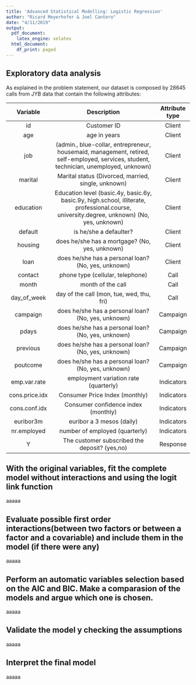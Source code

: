 ```yaml
---
title: 'Advanced Statistical Modelling: Logistic Regression'
author: "Ricard Meyerhofer & Joel Cantero"
date: "4/11/2019"
output:
  pdf_document:
    latex_engine: xelatex
  html_document:
    df_print: paged
---
```



## Exploratory data analysis
As explained in the problem statement, our dataset is composed by 28645 calls from JYB data that contain the following attributes:

Variable  | Description                           | Attribute type
:--------------:|:-----------------------------------------------------------------------------------:|:--------------:
id | Customer ID |  Client |
age | age in years |  Client|
job | (admin., blue-collar, entrepreneur, housemaid, management, retired, self-employed, services, student, technician, unemployed, unknown) |  Client |
marital | Marital status (Divorced, married, single, unknown) | Client |
education | Education level (basic.4y, basic.6y, basic.9y, high.school, illiterate, professional.course, university.degree, unknown) (No, yes, unknown) |  Client |
default | is he/she a defaulter? |  Client |
housing | does he/she has a mortgage? (No, yes, unknown) | Client |
loan | does he/she has a personal loan? (No, yes, unknown) | Client |
contact | phone type (cellular, telephone) | Call |
month | month of the call | Call |
day_of_week | day of the call (mon, tue, wed, thu, fri) | Call |
campaign | does he/she has a personal loan? (No, yes, unknown) | Campaign |
pdays | does he/she has a personal loan? (No, yes, unknown) | Campaign |
previous | does he/she has a personal loan? (No, yes, unknown) | Campaign |
poutcome | does he/she has a personal loan? (No, yes, unknown) | Campaign |
emp.var.rate | employment variation rate (quarterly) | Indicators  |
cons.price.idx | Consumer Price Index (monthly) | Indicators |
cons.conf.idx | Consumer confidence index (monthly) | Indicators |
euribor3m | euribor a 3 mesos (daily) | Indicators |
nr.employed  | number of employed (quarterly) | Indicators | 
Y | The customer subscribed the deposit? (yes,no) | Response |




## With the original variables, fit the complete model without interactions and using the logit link function
aaaaa

## Evaluate possible first order interactions(between two factors or between a factor and a covariable) and include them in the model (if there were any)
aaaaa

## Perform an automatic variables selection based on the AIC and BIC. Make a comparasion of the models and argue which one is chosen.
aaaaa

## Validate the model y checking the assumptions
aaaaa

## Interpret the final model
aaaaa